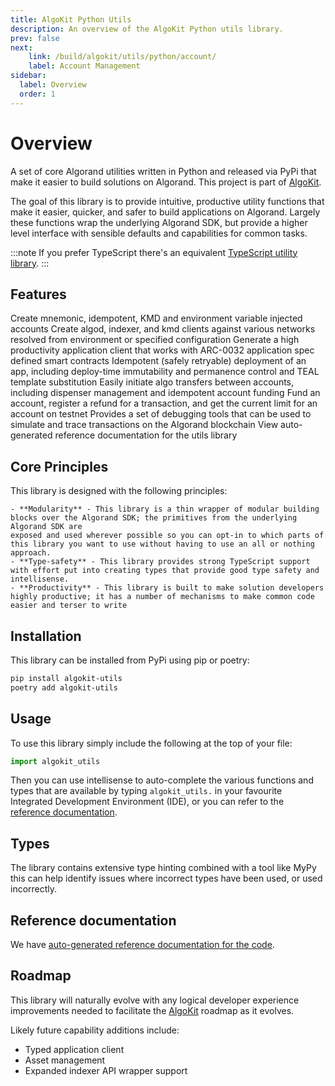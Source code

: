 ```yaml
---
title: AlgoKit Python Utils
description: An overview of the AlgoKit Python utils library.
prev: false
next:
    link: /build/algokit/utils/python/account/
    label: Account Management
sidebar:
  label: Overview
  order: 1
---
```



# Overview
A set of core Algorand utilities written in Python and released via PyPi that make it easier to build solutions on Algorand.
This project is part of [AlgoKit](https://github.com/algorandfoundation/algokit-cli).

The goal of this library is to provide intuitive, productive utility functions that make it easier, quicker, and safer to build applications on Algorand.
Largely these functions wrap the underlying Algorand SDK, but provide a higher level interface with sensible defaults and capabilities for common tasks.

:::note
If you prefer TypeScript there's an equivalent [TypeScript utility library](/build/algokit/ts/overview).
:::

## Features

<LinkInfoCardGrid>
  <LinkInfoCard title="Account Management" icon="seti:python" url="/build/algokit/utils/python/account">
    Create mnemonic, idempotent, KMD and environment variable injected accounts
  </LinkInfoCard>
  <LinkInfoCard title="Client Management" icon="seti:python" url="/build/algokit/utils/python/client">
    Create algod, indexer, and kmd clients against various networks resolved from environment or specified configuration
  </LinkInfoCard>
   <LinkInfoCard title="App Client" icon="seti:python" url="/build/algokit/utils/python/app-client">
    Generate a high productivity application client that works with ARC-0032 application spec defined smart contracts
  </LinkInfoCard>
  <LinkInfoCard title="App Deployment" icon="external" url="/build/algokit/utils/python/app-deploy">
    Idempotent (safely retryable) deployment of an app, including deploy-time immutability and permanence control and TEAL template substitution
  </LinkInfoCard>
  <LinkInfoCard title="Algo Transfer" icon="seti:python" url="/build/algokit/utils/python/transfer">
    Easily initiate algo transfers between accounts, including dispenser management and idempotent account funding
  </LinkInfoCard>
   <LinkInfoCard title="Dispenser Client" icon="seti:python" url="/build/algokit/utils/python/dispenser">
    Fund an account, register a refund for a transaction, and get the current limit for an account on testnet
  </LinkInfoCard>
  <LinkInfoCard title="Debugger" icon="seti:config" url="/build/algokit/utils/python/debugging">
    Provides a set of debugging tools that can be used to simulate and trace transactions on the Algorand blockchain
  </LinkInfoCard>
   <LinkInfoCard title="Reference" icon="seti:notebook" url="/build/algokit/utils/python/reference">
    View auto-generated reference documentation for the utils library
  </LinkInfoCard>
</LinkInfoCardGrid>

## Core Principles
This library is designed with the following principles:

    - **Modularity** - This library is a thin wrapper of modular building blocks over the Algorand SDK; the primitives from the underlying Algorand SDK are
    exposed and used wherever possible so you can opt-in to which parts of this library you want to use without having to use an all or nothing approach.
    - **Type-safety** - This library provides strong TypeScript support with effort put into creating types that provide good type safety and intellisense.
    - **Productivity** - This library is built to make solution developers highly productive; it has a number of mechanisms to make common code easier and terser to write

## Installation
This library can be installed from PyPi using pip or poetry:

```bash
pip install algokit-utils
poetry add algokit-utils
```
## Usage
To use this library simply include the following at the top of your file:

```python
import algokit_utils
```
Then you can use intellisense to auto-complete the various functions and types that are available by typing `algokit_utils.` in your favourite Integrated Development Environment (IDE),
or you can refer to the [reference documentation](build/algokit/utils/python/reference).

## Types 
The library contains extensive type hinting combined with a tool like MyPy this can help identify issues where incorrect types have been used, or used incorrectly.

## Reference documentation
We have [auto-generated reference documentation for the code](build/algokit/utils/python/reference).

## Roadmap
This library will naturally evolve with any logical developer experience improvements needed to facilitate the [AlgoKit](https://github.com/algorandfoundation/algokit-cli) roadmap as it evolves.

Likely future capability additions include:

- Typed application client
- Asset management
- Expanded indexer API wrapper support